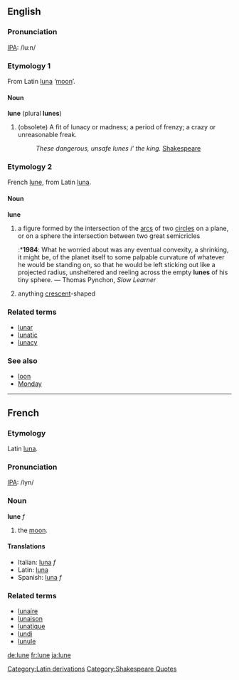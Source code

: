 ==English==
===Pronunciation===
[[IPA]]: /lu:n/

===Etymology 1===
From Latin[[Category:Latin derivations]] [[luna]] ‘[[moon]]’.

====Noun====
'''lune''' (plural '''lunes''')
#(obsolete) A fit of lunacy or madness; a period of frenzy; a crazy or unreasonable freak.
#:''These dangerous, unsafe lunes i' the king.'' [[w:Shakespeare|Shakespeare]][[Category:Shakespeare Quotes]]

===Etymology 2===
French [[lune#French|lune]], from Latin [[luna]].

====Noun====
'''lune'''
# a figure formed by the intersection of the [[arc]]s of two [[circle]]s on a plane, or on a sphere the intersection between two great semicricles
#:*'''1984''': What he worried about was any eventual convexity, a shrinking, it might be, of the planet itself to some palpable curvature of whatever he would be standing on, so that he would be left sticking out like a projected radius, unsheltered and reeling across the empty '''lunes''' of his tiny sphere. — Thomas Pynchon, ''Slow Learner''
# anything [[crescent]]-shaped

===Related terms===
*[[lunar]]
*[[lunatic]]
*[[lunacy]]

===See also===
*[[loon]]
*[[Monday]]


----


==French==
===Etymology===
Latin [[luna]].

===Pronunciation===
[[IPA]]: /lyn/

===Noun===
'''lune''' ''f''

# the [[moon]].

====Translations====
*Italian: [[luna]] ''f''
*Latin: [[luna]]
*Spanish: [[luna]] ''f''

===Related terms===
*[[lunaire]]
*[[lunaison]]
*[[lunatique]]
*[[lundi]]
*[[lunule]]

[[de:lune]]
[[fr:lune]]
[[ja:lune]]